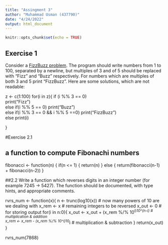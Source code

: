 ---
title: "Assingment 3"
author: "Muhammad Usman (437790)"
date: "4/24/2022"
output: html_document
---

```{r setup, include=FALSE}
knitr::opts_chunk$set(echo = TRUE)
```

## Exercise 1

Consider a [FizzBuzz problem](https://codegolf.stackexchange.com/questions/58615/1-2-fizz-4-buzz). The program should write numbers from 1 to 100, separated by a newline, but multiples of 3 and of 5 should be replaced with "Fizz" and "Buzz" respectively. For numbers which are multiples of both 3 and 5 print "FizzBuzz". Here are some solutions, which are not readable:

z <- c(1:100)
for(i in z){
  if (i %% 3 == 0)  
    print("Fizz")      
  else if(i %% 5 == 0)
    print("Buzz")      
  else if(i %% 3 == 0 && i %% 5 ==0)
    print("FizzBuzz")      
  else 
    print(i)                        
  
}

#Exercise 2.1

## a function to compute  Fibonachi numbers

fibonacci <- function(n) {
if(n <= 1) {
return(n)
} else {
return(fibonacci(n-1) + fibonacci(n-2))
}


##2.2 Write a function which reverses digits in an integer number (for example 7245 -> 5427). The function should be documented, with type hints, and appropriate comments.
 
rvrs_num <- function(x){ 
  n <- trunc(log10(x)) # now many powers of 10 are we dealing with 
  x_rem <- x # remaining integers to be reversed 
  x_out <- 0 # for storing output 
  for(i in n:0){
    x_out <- x_out + (x_rem %/% 10^i)*10^(n-i) # multiplication & addition  
    x_rem <- x_rem - (x_rem %/% 10^i)*10^i # multiplication & subtraction 
  } 
  return(x_out) 
}

rvrs_num(7868)
